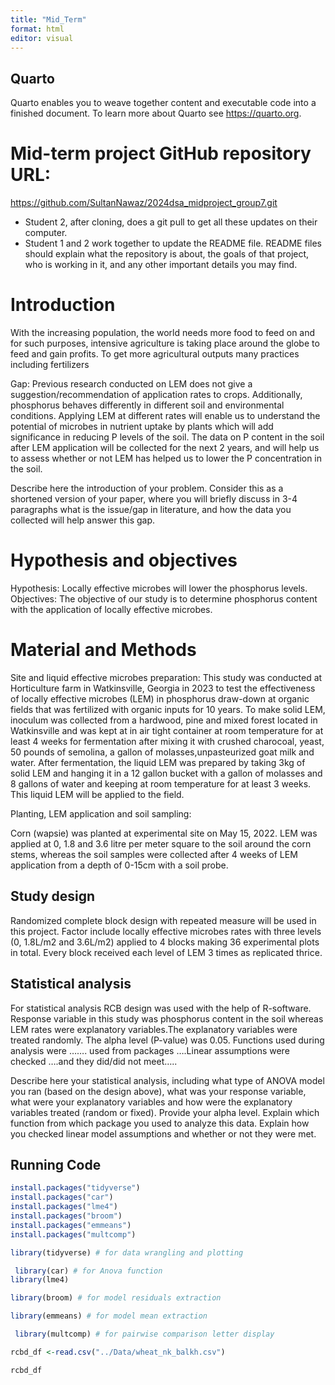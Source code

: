 ```yaml
---
title: "Mid_Term"
format: html
editor: visual
---
```


## Quarto

Quarto enables you to weave together content and executable code into a finished document. To learn more about Quarto see <https://quarto.org>.

# Mid-term project GitHub repository URL:

<https://github.com/SultanNawaz/2024dsa_midproject_group7.git>\

-   Student 2, after cloning, does a git pull to get all these updates on their computer.\
-   Student 1 and 2 work together to update the README file. README files should explain what the repository is about, the goals of that project, who is working in it, and any other important details you may find.

# Introduction

With the increasing population, the world needs more food to feed on and for such purposes, intensive agriculture is taking place around the globe to feed and gain profits. To get more agricultural outputs many practices including fertilizers

Gap: Previous research conducted on LEM does not give a suggestion/recommendation of application rates to crops. Additionally, phosphorus behaves differently in different soil and environmental conditions. Applying LEM at different rates will enable us to understand the potential of microbes in nutrient uptake by plants which will add significance in reducing P levels of the soil. The data on P content in the soil after LEM application will be collected for the next 2 years, and will help us to assess whether or not LEM has helped us to lower the P concentration in the soil.

Describe here the introduction of your problem. Consider this as a shortened version of your paper, where you will briefly discuss in 3-4 paragraphs what is the issue/gap in literature, and how the data you collected will help answer this gap.

# Hypothesis and objectives

Hypothesis: Locally effective microbes will lower the phosphorus levels. Objectives: The objective of our study is to determine phosphorus content with the application of locally effective microbes.

# Material and Methods

Site and liquid effective microbes preparation: This study was conducted at Horticulture farm in Watkinsville, Georgia in 2023 to test the effectiveness of locally effective microbes (LEM) in phosphorus draw-down at organic fields that was fertilized with organic inputs for 10 years. To make solid LEM, inoculum was collected from a hardwood, pine and mixed forest located in Watkinsville and was kept at in air tight container at room temperature for at least 4 weeks for fermentation after mixing it with crushed charocoal, yeast, 50 pounds of semolina, a gallon of molasses,unpasteurized goat milk and water. After fermentation, the liquid LEM was prepared by taking 3kg of solid LEM and hanging it in a 12 gallon bucket with a gallon of molasses and 8 gallons of water and keeping at room temperature for at least 3 weeks. This liquid LEM will be applied to the field.

Planting, LEM application and soil sampling:

Corn (wapsie) was planted at experimental site on May 15, 2022. LEM was applied at 0, 1.8 and 3.6 litre per meter square to the soil around the corn stems, whereas the soil samples were collected after 4 weeks of LEM application from a depth of 0-15cm with a soil probe.

## Study design

Randomized complete block design with repeated measure will be used in this project. Factor include locally effective microbes rates with three levels (0, 1.8L/m2 and 3.6L/m2) applied to 4 blocks making 36 experimental plots in total. Every block received each level of LEM 3 times as replicated thrice.

## Statistical analysis

For statistical analysis RCB design was used with the help of R-software. Response variable in this study was phosphorus content in the soil whereas LEM rates were explanatory variables.The explanatory variables were treated randomly. The alpha level (P-value) was 0.05. Functions used during analysis were ....... used from packages ....Linear assumptions were checked ....and they did/did not meet.....

Describe here your statistical analysis, including what type of ANOVA model you ran (based on the design above), what was your response variable, what were your explanatory variables and how were the explanatory variables treated (random or fixed). Provide your alpha level. Explain which function from which package you used to analyze this data. Explain how you checked linear model assumptions and whether or not they were met.

## Running Code

```r
install.packages("tidyverse")
install.packages("car")
install.packages("lme4")
install.packages("broom")
install.packages("emmeans")
install.packages("multcomp")

library(tidyverse) # for data wrangling and plotting

 library(car) # for Anova function 
library(lme4) 

library(broom) # for model residuals extraction 

library(emmeans) # for model mean extraction

 library(multcomp) # for pairwise comparison letter display

```

```r
rcbd_df <-read.csv("../Data/wheat_nk_balkh.csv")

rcbd_df
```
